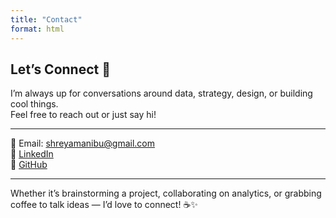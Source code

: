 ```yaml
---
title: "Contact"
format: html
---
```


## Let’s Connect 🤝

I'm always up for conversations around data, strategy, design, or building cool things.  
Feel free to reach out or just say hi!

---

📧 Email: [shreyamanibu@gmail.com](mailto:shreyamanibu@gmail.com)  
💼 [LinkedIn](https://www.linkedin.com/in/talkingshreya/)  
🐙 [GitHub](https://github.com/ShreyaSolves)

---

Whether it's brainstorming a project, collaborating on analytics, or grabbing coffee to talk ideas — I’d love to connect! ☕✨
